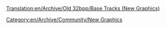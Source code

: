 [[Translation:en/Archive/Old 32bpp/Base Tracks (New Graphics)]]
[[Category:en/Archive/Community/New Graphics]]